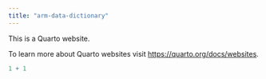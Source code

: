 ```yaml
---
title: "arm-data-dictionary"
---
```


This is a Quarto website.

To learn more about Quarto websites visit <https://quarto.org/docs/websites>.

```r
1 + 1
```
